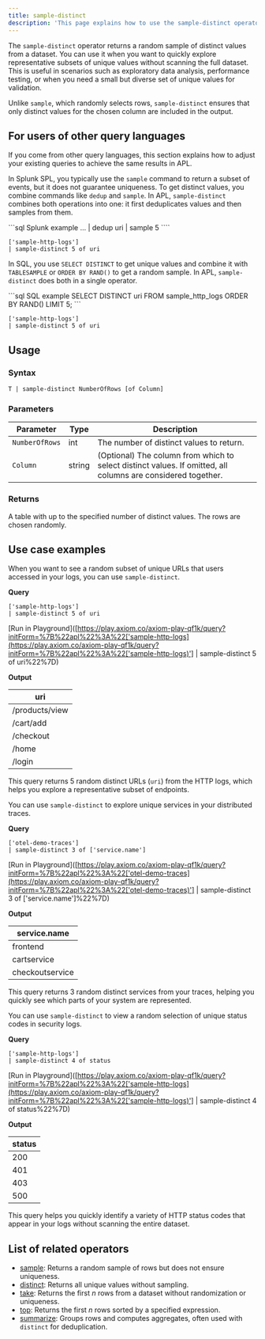 ```yaml
---
title: sample-distinct
description: 'This page explains how to use the sample-distinct operator in APL.'
---
```


The `sample-distinct` operator returns a random sample of distinct values from a dataset. You can use it when you want to quickly explore representative subsets of unique values without scanning the full dataset. This is useful in scenarios such as exploratory data analysis, performance testing, or when you need a small but diverse set of unique values for validation.

Unlike `sample`, which randomly selects rows, `sample-distinct` ensures that only distinct values for the chosen column are included in the output.

## For users of other query languages

If you come from other query languages, this section explains how to adjust your existing queries to achieve the same results in APL.

<AccordionGroup>
<Accordion title="Splunk SPL users">

In Splunk SPL, you typically use the `sample` command to return a subset of events, but it does not guarantee uniqueness. To get distinct values, you combine commands like `dedup` and `sample`. In APL, `sample-distinct` combines both operations into one: it first deduplicates values and then samples from them.

<CodeGroup>
```sql Splunk example
... | dedup uri | sample 5
````

```kusto APL equivalent
['sample-http-logs']
| sample-distinct 5 of uri
```

</CodeGroup>

</Accordion>
<Accordion title="ANSI SQL users">

In SQL, you use `SELECT DISTINCT` to get unique values and combine it with `TABLESAMPLE` or `ORDER BY RAND()` to get a random sample. In APL, `sample-distinct` does both in a single operator.

<CodeGroup>
```sql SQL example
SELECT DISTINCT uri
FROM sample_http_logs
ORDER BY RAND()
LIMIT 5;
```

```kusto APL equivalent
['sample-http-logs']
| sample-distinct 5 of uri
```

</CodeGroup>

</Accordion>
</AccordionGroup>

## Usage

### Syntax

```kusto
T | sample-distinct NumberOfRows [of Column]
```

### Parameters

| Parameter      | Type   | Description                                                                                                  |
| -------------- | ------ | ------------------------------------------------------------------------------------------------------------ |
| `NumberOfRows` | int    | The number of distinct values to return.                                                                     |
| `Column`       | string | (Optional) The column from which to select distinct values. If omitted, all columns are considered together. |

### Returns

A table with up to the specified number of distinct values. The rows are chosen randomly.

## Use case examples

<Tabs>
<Tab title="Log analysis">

When you want to see a random subset of unique URLs that users accessed in your logs, you can use `sample-distinct`.

**Query**

```kusto
['sample-http-logs']
| sample-distinct 5 of uri
```

[Run in Playground]([https://play.axiom.co/axiom-play-qf1k/query?initForm=%7B%22apl%22%3A%22['sample-http-logs](https://play.axiom.co/axiom-play-qf1k/query?initForm=%7B%22apl%22%3A%22['sample-http-logs)'] | sample-distinct 5 of uri%22%7D)

**Output**

| uri            |
| -------------- |
| /products/view |
| /cart/add      |
| /checkout      |
| /home          |
| /login         |

This query returns 5 random distinct URLs (`uri`) from the HTTP logs, which helps you explore a representative subset of endpoints.

</Tab>
<Tab title="OpenTelemetry traces">

You can use `sample-distinct` to explore unique services in your distributed traces.

**Query**

```kusto
['otel-demo-traces']
| sample-distinct 3 of ['service.name']
```

[Run in Playground]([https://play.axiom.co/axiom-play-qf1k/query?initForm=%7B%22apl%22%3A%22['otel-demo-traces](https://play.axiom.co/axiom-play-qf1k/query?initForm=%7B%22apl%22%3A%22['otel-demo-traces)'] | sample-distinct 3 of ['service.name']%22%7D)

**Output**

| service.name    |
| --------------- |
| frontend        |
| cartservice     |
| checkoutservice |

This query returns 3 random distinct services from your traces, helping you quickly see which parts of your system are represented.

</Tab>
<Tab title="Security logs">

You can use `sample-distinct` to view a random selection of unique status codes in security logs.

**Query**

```kusto
['sample-http-logs']
| sample-distinct 4 of status
```

[Run in Playground]([https://play.axiom.co/axiom-play-qf1k/query?initForm=%7B%22apl%22%3A%22['sample-http-logs](https://play.axiom.co/axiom-play-qf1k/query?initForm=%7B%22apl%22%3A%22['sample-http-logs)'] | sample-distinct 4 of status%22%7D)

**Output**

| status |
| ------ |
| 200    |
| 401    |
| 403    |
| 500    |

This query helps you quickly identify a variety of HTTP status codes that appear in your logs without scanning the entire dataset.

</Tab>
</Tabs>

## List of related operators

- [sample](/apl/tabular-operators/sample-operator): Returns a random sample of rows but does not ensure uniqueness.
- [distinct](/apl/tabular-operators/distinct-operator): Returns all unique values without sampling.
- [take](/apl/tabular-operators/take-operator): Returns the first *n* rows from a dataset without randomization or uniqueness.
- [top](/apl/tabular-operators/top-operator): Returns the first *n* rows sorted by a specified expression.
- [summarize](/apl/tabular-operators/summarize-operator): Groups rows and computes aggregates, often used with `distinct` for deduplication.
